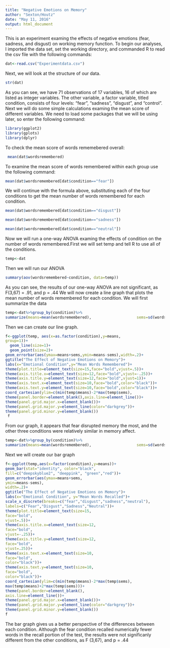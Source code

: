 ```yaml
---
title: "Negative Emotions on Memory"
author: "Sexton/Houtz"
date: "May 11, 2016"
output: html_document
---
```


This is an experiment examing the effects of negative emotions (fear, sadness, and disgust) on working memory function. To begin our analyses, I imported the data set, set the working directory, and commanded R to read the csv file with the following commands:
```r
dat<-read.csv("Experimentdata.csv")
```
Next, we will look at the structure of our data.
```r
str(dat)
```
As you can see, we have 71 observations of 17 variables, 16 of which are listed as integer variables. The other variable, a factor variable, titled condition, consists of four levels: "fear", "sadness", "disgust", and "control".
Next we will do some simple calculations examing the mean score of different variables. We need to load some packages that we will be using later, so enter the following command:
```r
library(ggplot2)
library(gplots)
library(dplyr)
```
To check the mean score of words rememebered overall:
```r
 mean(dat$wordsremembered)
```
To examine the mean score of words remembered within each group use the following command:
```r
mean(dat$wordsremembered[dat$condition=="fear"])
```
We will continue with the formula above, substituting each of the four conditions to get the mean number of words remembered for each condition.
```r
mean(dat$wordsremembered[dat$condition=="disgust"])
```
```r
mean(dat$wordsremembered[dat$condition=="sadness"])
```
```r
mean(dat$wordsremembered[dat$condition=="neutral"])
```
Now we will run a one-way ANOVA examing the effects of condition on the number of words remembered.First we will set temp and tell R to use all of the conditions.
```r
temp<-dat
```
Then we will run our ANOVA
```r
summary(aov(wordsremembered~condition, data=temp))
```
As you can see, the results of our one-way ANOVA are not significant, as F(3,67) = .91, and p = .44
We will now create a line graph that plots the mean number of words remembered for each condition. We will first summarize the data
```r
temp<-dat%>%group_by(condition)%>%
summarize(means=mean(wordsremembered),                    sems=sd(wordsremembered)/sqrt(length(wordsremembered)))
```
Then we can create our line graph.
```r
f<-ggplot(temp, aes(x=as.factor(condition),y=means,
group=1))+
  geom_line(size=1)+
  geom_point(size=2)+
geom_errorbar(aes(ymax=means+sems,ymin=means-sems),width=.2)+
ggtitle("The Effect of Negative Emotions on Memory")+
labs(x="Emotional Condition",y="Mean Words Remembered")+
theme(plot.title=element_text(size=15,face="bold",vjust=.5))+
theme(axis.title.x=element_text(size=12,face="bold",vjust=-.25))+
theme(axis.title.y=element_text(size=12,face="bold",vjust=1))+
theme(axis.text.x=element_text(size=10,face="bold",color="black"))+
theme(axis.text.y=element_text(size=10,face="bold",color="black"))+
coord_cartesian(ylim=c(min(temp$means)-2*max(temp$sems),                       max(temp$means)+2*max(temp$sems)))+
theme(panel.border=element_blank(),axis.line=element_line())+
theme(panel.grid.major.x=element_blank())+
theme(panel.grid.major.y=element_line(color="darkgrey"))+
theme(panel.grid.minor.y=element_blank())
 f
```
From our graph, it appears that fear disrupted memory the most, and the other three conditions were relatively similar in memory affect.
```r
temp<-dat%>%group_by(condition)%>%
summarize(means=mean(wordsremembered),                    sems=sd(wordsremembered)/sqrt(length(wordsremembered)))
```
Next we will create our bar graph
```r
f<-ggplot(temp,aes(x=factor(condition),y=means))+
geom_bar(stat="identity", color="black",
fill=c("deepskyblue2", "deeppink", "green","red"))+
geom_errorbar(aes(ymax=means+sems,
ymin=means-sems),
width=.2)+
ggtitle("The Effect of Negative Emotions on Memory")+
labs(x="Emotional Condition", y="Mean Words Recalled")+
scale_x_discrete(breaks=c("fear","disgust","sadness","neutral"),
labels=c("Fear","Disgust","Sadness","Neutral"))+
theme(plot.title=element_text(size=15,
face="bold",
vjust=.5))+
theme(axis.title.x=element_text(size=12,
face="bold",
vjust=-.25))+
theme(axis.title.y=element_text(size=12,
face="bold",
vjust=.25))+
theme(axis.text.x=element_text(size=10,
face="bold",
color="black"))+
theme(axis.text.y=element_text(size=10,
face="bold",
color="black"))+
coord_cartesian(ylim=c(min(temp$means)-2*max(temp$sems),
max(temp$means)+2*max(temp$sems)))+
theme(panel.border=element_blank(),
axis.line=element_line())+
theme(panel.grid.major.x=element_blank())+
theme(panel.grid.major.y=element_line(color="darkgrey"))+
theme(panel.grid.minor.y=element_blank())
f
```
The bar graph gives us a better perspective of the differences between each condition. Although the fear condition recalled numerically fewer words in the recall portion of the test, the results were not significanly different from the other conditions, as F (3,67), and p = .44

